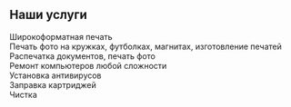 ## Наши услуги

<ProjectCard title="Типография" bg="linear-gradient(to right, #D4145A 0%, #FBB03B 100%)">
Широкоформатная печать <br/>
Печать фото на кружках, футболках, магнитах, изготовление печатей<br/>
Распечатка документов, печать фото<br/>

</ProjectCard>

<ProjectCard title="Ремон ПК" link="https://www.behance.net/gallery/58937147/Freiheit" bg="linear-gradient(to right, #662D8C 0%, #ED1E79 100%)">
Ремонт компьютеров любой сложности<br/>
Установка антивирусов<br/>
Заправка картриджей<br/>
Чистка
</ProjectCard>

